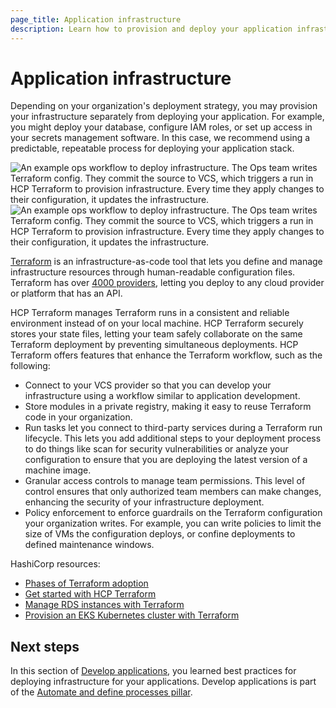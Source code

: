 ```yaml
---
page_title: Application infrastructure
description: Learn how to provision and deploy your application infrastructure.
---
```


# Application infrastructure

Depending on your organization's deployment strategy, you may provision your
infrastructure separately from deploying your application. For example, you
might deploy your database, configure IAM roles, or set up access in your
secrets management software. In this case, we recommend using a predictable,
repeatable process for deploying your application stack.

![An example ops workflow to deploy infrastructure. The Ops team writes Terraform config. They commit the source to VCS, which triggers a run in HCP Terraform to provision infrastructure. Every time they apply changes to their configuration, it updates the infrastructure.](/img/waf/terraform-ops-workflow.png#light-theme-only)
![An example ops workflow to deploy infrastructure. The Ops team writes Terraform config. They commit the source to VCS, which triggers a run in HCP Terraform to provision infrastructure. Every time they apply changes to their configuration, it updates the infrastructure.](/img/waf/terraform-ops-workflow-dark.png#dark-theme-only)

[Terraform](/terraform) is an infrastructure-as-code tool that lets you define
and manage infrastructure resources through human-readable configuration files.
Terraform has over [4000
providers](https://registry.terraform.io/browse/providers), letting you deploy
to any cloud provider or platform that has an API.

HCP Terraform manages Terraform runs in a consistent and reliable environment
instead of on your local machine. HCP Terraform securely stores your state
files, letting your team safely collaborate on the same Terraform deployment by
preventing simultaneous deployments. HCP Terraform offers features that enhance
the Terraform workflow, such as the following:

- Connect to your VCS provider so that you can develop your infrastructure using a workflow similar to application development.
- Store modules in a private registry, making it easy to reuse Terraform code in your organization.
- Run tasks let you connect to third-party services during a Terraform run lifecycle. This lets you add additional steps to your deployment process to do things like scan for security vulnerabilities or analyze your configuration to ensure that you are deploying the latest version of a machine image.
- Granular access controls to manage team permissions. This level of control ensures that only authorized team members can make changes, enhancing the security of your infrastructure deployment.
- Policy enforcement to enforce guardrails on the Terraform configuration your organization writes. For example, you can write policies to limit the size of VMs the configuration deploys, or confine deployments to defined maintenance windows.

HashiCorp resources:

- [Phases of Terraform adoption](/terraform/intro/phases)
- [Get started with HCP Terraform](/terraform/tutorials/cloud-get-started/cloud-sign-up)
- [Manage RDS instances with Terraform](/terraform/tutorials/aws/aws-rds)
- [Provision an EKS Kubernetes cluster with Terraform](/terraform/tutorials/kubernetes/eks)

## Next steps

In this section of [Develop applications](/well-architected-framework/automate-and-define-processes/develop-applications/introduction), you learned best practices for deploying infrastructure for your applications. Develop applications is part of the [Automate and define processes pillar](/well-architected-framework/automate-and-define-processes).